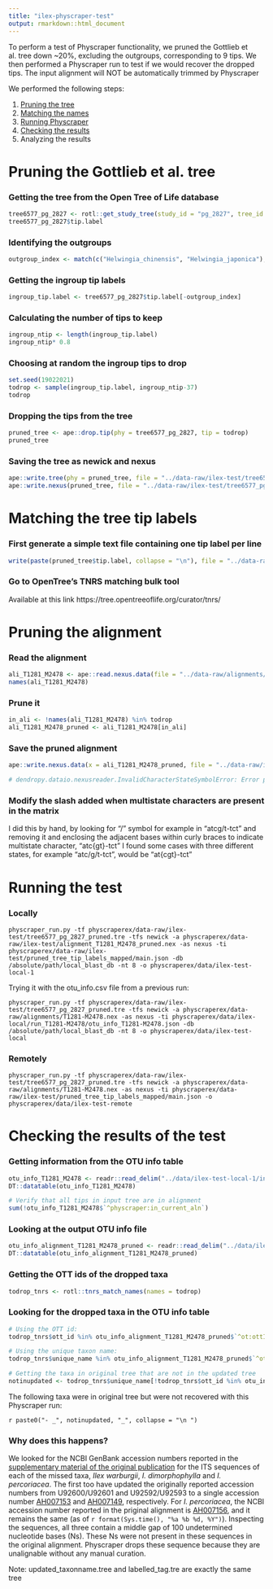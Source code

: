 ```yaml
---
title: "ilex-physcraper-test"
output: rmarkdown::html_document
---
```


To perform a test of Physcraper functionality, we pruned the Gottlieb et al. tree down ~20%, excluding the outgroups, corresponding to 9 tips. We then performed a Physcraper run to test if we would recover the dropped tips.
The input alignment will NOT be automatically trimmed by Physcraper

We performed the following steps:

1. [Pruning the tree](#pruning)
1. [Matching the names](#matching)
1. [Running Physcraper](#running)
1. [Checking the results](#checking)
1. Analyzing the results

# Pruning the Gottlieb et al. tree

### Getting the tree from the Open Tree of Life database

```r
tree6577_pg_2827 <- rotl::get_study_tree(study_id = "pg_2827", tree_id = "tree6577", tip_label = "original_label")
tree6577_pg_2827$tip.label
```

### Identifying the outgroups
```r
outgroup_index <- match(c("Helwingia_chinensis", "Helwingia_japonica"), tree6577_pg_2827$tip.label)
```


### Getting the ingroup tip labels
```r
ingroup_tip.label <- tree6577_pg_2827$tip.label[-outgroup_index]
```


### Calculating the number of tips to keep
```r
ingroup_ntip <- length(ingroup_tip.label)
ingroup_ntip* 0.8
```

### Choosing at random the ingroup tips to drop
```r

set.seed(19022021)
todrop <- sample(ingroup_tip.label, ingroup_ntip-37)
todrop
```

### Dropping the tips from the tree

```r
pruned_tree <- ape::drop.tip(phy = tree6577_pg_2827, tip = todrop)
pruned_tree
```

### Saving the tree as newick and nexus

```r
ape::write.tree(phy = pruned_tree, file = "../data-raw/ilex-test/tree6577_pg_2827_pruned.tre")
ape::write.nexus(pruned_tree, file = "../data-raw/ilex-test/tree6577_pg_2827_pruned.nex")
```

# Matching the tree tip labels

### First generate a simple text file containing one tip label per line

```r

write(paste(pruned_tree$tip.label, collapse = "\n"), file = "../data-raw/ilex-test/pruned_tree_tip_labels.txt")
```

### Go to OpenTree's TNRS matching bulk tool

Available at this link https://tree.opentreeoflife.org/curator/tnrs/



# Pruning the alignment

### Read the alignment

```r
ali_T1281_M2478 <- ape::read.nexus.data(file = "../data-raw/alignments/T1281-M2478.nex")
names(ali_T1281_M2478)
```

### Prune it

```r
in_ali <- !names(ali_T1281_M2478) %in% todrop
ali_T1281_M2478_pruned <- ali_T1281_M2478[in_ali]
```

### Save the pruned alignment

```r
ape::write.nexus.data(x = ali_T1281_M2478_pruned, file = "../data-raw/ilex-test/alignment_T1281_M2478_pruned.nex", interleaved = FALSE)

# dendropy.dataio.nexusreader.InvalidCharacterStateSymbolError: Error parsing data source 'physcraperex/data-raw/ilex-test/alignment_T1281_M2478_pruned.nex' on line 7 at column 33: Unrecognized character state symbol for state alphabet 'DNA' (DnaStateAlphabet) : '/'
```

### Modify the slash added when multistate characters are present in the matrix

I did this by hand, by looking for "/" symbol for example in "atcg/t-tct" and removing it and enclosing the adjacent bases within curly braces to indicate multistate character, "atc{gt}-tct"
I found some cases with three different states, for example "atc/g/t-tct", would be "at{cgt}-tct"

# Running the test

### Locally

```
physcraper_run.py -tf physcraperex/data-raw/ilex-test/tree6577_pg_2827_pruned.tre -tfs newick -a physcraperex/data-raw/ilex-test/alignment_T1281_M2478_pruned.nex -as nexus -ti physcraperex/data-raw/ilex-test/pruned_tree_tip_labels_mapped/main.json -db /absolute/path/local_blast_db -nt 8 -o physcraperex/data/ilex-test-local-1
```
Trying it with the otu_info.csv file from a previous run:

```
physcraper_run.py -tf physcraperex/data-raw/ilex-test/tree6577_pg_2827_pruned.tre -tfs newick -a physcraperex/data-raw/alignments/T1281-M2478.nex -as nexus -ti physcraperex/data/ilex-local/run_T1281-M2478/otu_info_T1281-M2478.json -db /absolute/path/local_blast_db -nt 8 -o physcraperex/data/ilex-test-local
```

### Remotely
```
physcraper_run.py -tf physcraperex/data-raw/ilex-test/tree6577_pg_2827_pruned.tre -tfs newick -a physcraperex/data-raw/alignments/T1281-M2478.nex -as nexus -ti physcraperex/data-raw/ilex-test/pruned_tree_tip_labels_mapped/main.json -o physcraperex/data/ilex-test-remote
```


# Checking the results of the test

### Getting information from the OTU info table

```r
otu_info_T1281_M2478 <- readr::read_delim("../data/ilex-test-local-1/inputs_alignment_T1281_M2478_pruned/otu_info_alignment_T1281_M2478_pruned.csv", "\t", escape_double = FALSE, trim_ws = TRUE)
DT::datatable(otu_info_T1281_M2478)
```

```r
# Verify that all tips in input tree are in alignment
sum(!otu_info_T1281_M2478$`^physcraper:in_current_aln`)
```


### Looking at the output OTU info file

```r

otu_info_alignment_T1281_M2478_pruned <- readr::read_delim("../data/ilex-test-local-1/outputs_alignment_T1281_M2478_pruned/otu_info_alignment_T1281_M2478_pruned.csv", "\t", escape_double = FALSE, trim_ws = TRUE)
DT::datatable(otu_info_alignment_T1281_M2478_pruned)
```

### Getting the OTT ids of the dropped taxa

```r

todrop_tnrs <- rotl::tnrs_match_names(names = todrop)
```

### Looking for the dropped taxa in the OTU info table

```r

# Using the OTT id:
todrop_tnrs$ott_id %in% otu_info_alignment_T1281_M2478_pruned$`^ot:ottId`

# Using the unique taxon name:
todrop_tnrs$unique_name %in% otu_info_alignment_T1281_M2478_pruned$`^ot:ottTaxonName`

# Getting the taxa in original tree that are not in the updated tree
notinupdated <- todrop_tnrs$unique_name[!todrop_tnrs$ott_id %in% otu_info_alignment_T1281_M2478_pruned$`^ot:ottId`]

```
The following taxa were in original tree but were not recovered with this Physcraper run:

`r paste0("- _", notinupdated, "_", collapse = "\n ")`


### Why does this happens?

We looked for the NCBI GenBank accession numbers reported in the [supplementary material of the original publication](https://bsapubs.onlinelibrary.wiley.com/action/downloadSupplement?doi=10.3732%2Fajb.92.2.352&file=ajb20352-sup-0002.pdf) for
the ITS sequences of each of the missed taxa,
_Ilex warburgii_, _I. dimorphophylla_ and _I. percoriacea_. The first too have updated the originally reported accession numbers from U92600/U92601 and U92592/U92593 to a single accession number [AH007153](https://www.ncbi.nlm.nih.gov/nuccore/AH007153.2?expand-gaps=on) and
[AH007149](https://www.ncbi.nlm.nih.gov/nuccore/AH007149), respectively.
For _I. percoriacea_, the NCBI accession number reported in the priginal alignment is [AH007156](https://www.ncbi.nlm.nih.gov/nuccore/AH007156), and it remains the same (as of `r format(Sys.time(), "%a %b %d, %Y")`).
Inspecting the sequences, all three contain a middle gap of 100 undetermined nucleotide bases (Ns). These Ns were not present in these sequences in the original alignment. Physcraper drops these sequence because they are unalignable without any manual curation.









Note: updated_taxonname.tree and labelled_tag.tre are exactly the same tree
